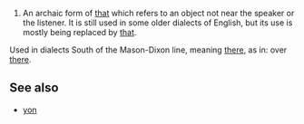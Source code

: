 #An archaic form of [[that]] which refers to an object not near the speaker or the listener.   It is still used in some older dialects of English, but its use is mostly being replaced by [[that]].

Used in dialects South of the Mason-Dixon line, meaning [[there]], as in: over [[there]]. 

==See also==
*[[yon]]